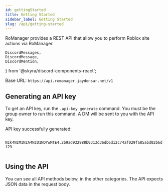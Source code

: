 ```yaml
---
id: gettingStarted
title: Getting Started
sidebar_label: Getting Started
slug: /api/getting-started
---
```


RoManager provides a REST API that allow you to perform Roblox site actions via RoManager.

	DiscordMessages,
	DiscordMessage,
	DiscordMention,
} from '@skyra/discord-components-react';

Base URL: `https://api.romanager.jaydensar.net/v1`

## Generating an API key

To get an API key, run the `.api-key generate` command. You must be the group owner to run this command. A DM will be sent to you with the API key.

<DiscordMessages>
	<DiscordMessage
		author="RoManager"
		verified={true}
		bot={true}
		avatar="https://cdn.discordapp.com/avatars/738035113815834746/73b40ea86f581b9afec7baf83ac38a65.png"
	>
		API key successfully generated:
		<br />
		<code class="discord-codeblock">
			Nzk4NzM1NzA4NzU1NDYwMTE4.2b9ad932988b0313d36db6d12c74af029fa85abd02b6df23
		</code>
	</DiscordMessage>
</DiscordMessages>

## Using the API

You can see all API methods below, in the other categories. The API expects JSON data in the request body.
